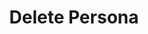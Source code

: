 ---
openapi: delete /v1/personas/{id}
title: 'Delete Persona'
description: 'Delete a persona by its ID'
---